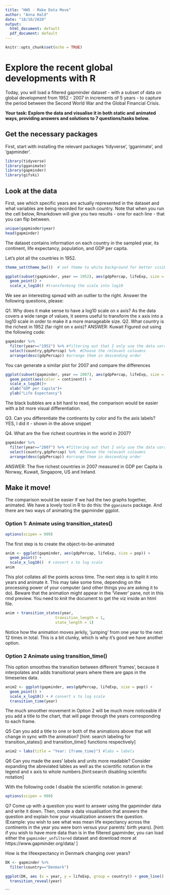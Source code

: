```yaml
---
title: "HW5 - Make Data Move"
author: "Anna Hald"
date: "18/10/2020"
output:
  html_document: default
  pdf_document: default
---
```


```r
knitr::opts_chunk$set(echo = TRUE)
```

#  Explore the recent global developments with R
Today, you will load a filtered gapminder dataset -  with a subset of data on global development from 1952 - 2007 in increments of 5 years - to capture the period between the Second World War and the Global Financial Crisis. 

**Your task: Explore the data and visualise it in both static and animated ways, providing answers and solutions to 7 questions/tasks below.**

## Get the necessary packages
First, start with installing the relevant packages 'tidyverse', 'gganimate', and 'gapminder'.

```r
library(tidyverse)
library(gganimate)
library(gapminder)
library(gifski)
```

## Look at the data
First, see which specific years are actually represented in the dataset and what variables are being recorded for each country. Note that when you run the cell below, Rmarkdown will give you two results - one for each line - that you can flip between.
```r
unique(gapminder$year)
head(gapminder)
```
The dataset contains information on each country in the sampled year, its continent, life expectancy, population, and GDP per capita.

Let's plot all the countries in 1952.
```r
theme_set(theme_bw())  # set theme to white background for better visibility

ggplot(subset(gapminder, year == 1952), aes(gdpPercap, lifeExp, size = pop)) +
  geom_point() +
  scale_x_log10() #transforming the scale into log10

```
We see an interesting spread with an outlier to the right. Answer the following questions, please:

Q1. Why does it make sense to have a log10 scale on x axis?
    As the data covers a wide range of values, it seems useful to transform the x axis into a log10 scale in        order to make it a more manageable size.
Q2. What country is the richest in 1952 (far right on x axis)?
  ANSWER: Kuwait
  Figured out using the following code:
```r
gapminder %>% 
  filter(year=="1952") %>% #filtering out that I only use the data corresponding to year 1952
  select(country,gdpPercap) %>%  #Choose the relevant coloumns
  arrange(desc(gdpPercap)) #arrange them in descending order
```


You can generate a similar plot for 2007 and compare the differences
```r
ggplot(subset(gapminder, year == 2007), aes(gdpPercap, lifeExp, size = pop)) +
  geom_point(aes(color = continent)) +
  scale_x_log10()+
  xlab("GDP per Capita")+
  ylab("Life Expectancy")
```
The black bubbles are a bit hard to read, the comparison would be easier with a bit more visual differentiation.

Q3. Can you differentiate the continents by color and fix the axis labels?
  YES, I did it - shown in the above snippet
  
Q4. What are the five richest countries in the world in 2007?

```r
gapminder %>% 
  filter(year=="2007") %>% #filtering out that I only use the data corresponding to year 2007
  select(country,gdpPercap) %>%  #Choose the relevant coloumns
  arrange(desc(gdpPercap)) #arrange them in descending order
```
ANSWER: The five richest countries in 2007 measured in GDP per Capita is Norway, Kuwait, Singapore, US and Ireland.


##  Make it move!

The comparison would be easier if we had the two graphs together, animated. We have a lovely tool in R to do this: the `gganimate` package. And there are two ways of animating the gapminder ggplot.

### Option 1: Animate using transition_states() 
```r
options(scipen = 999)
```

The first step is to create the object-to-be-animated
```r
anim <- ggplot(gapminder, aes(gdpPercap, lifeExp, size = pop)) +
  geom_point() +
  scale_x_log10()  # convert x to log scale
anim
```

This plot collates all the points across time. The next step is to split it into years and animate it. This may take some time, depending on the processing power of your computer (and other things you are asking it to do). Beware that the animation might appear in the 'Viewer' pane, not in this rmd preview. You need to knit the document to get the viz inside an html file.

```r
anim + transition_states(year, 
                      transition_length = 1,
                      state_length = 1)
```
Notice how the animation moves jerkily, 'jumping' from one year to the next 12 times in total. This is a bit clunky, which is why it's good we have another option. 


### Option 2 Animate using transition_time()
This option smoothes the transition between different 'frames', because it interpolates and adds transitional years where there are gaps in the timeseries data.

```r
anim2 <- ggplot(gapminder, aes(gdpPercap, lifeExp, size = pop)) +
  geom_point() +
  scale_x_log10() + # convert x to log scale
  transition_time(year)
```

The much smoother movement in Option 2 will be much more noticeable if you add a title to the chart, that will page through the years corresponding to each frame.


Q5 Can you add a title to one or both of the animations above that will change 
 in sync with the animation? [hint: search labeling for transition_states() and transition_time() functions respectively]

```r
anim2 + labs(title = "Year: {frame_time}") #labs = labels
```


Q6 Can you made the axes' labels and units more readable? Consider expanding the abreviated lables as well as the scientific notation in the legend and x axis to whole numbers.[hint:search disabling scientific notation]

With the following code I disable the scientific notation in general:

```r
options(scipen = 999)
```

Q7 Come up with a question you want to answer using the gapminder data and write it down. Then, create a data visualisation that answers the question and explain how your visualization answers the question. (Example: you wish to see what was mean life expectancy across the continents in the year you were born versus your parents' birth years). [hint: if you wish to have more data than is in the filtered gapminder, you can load either the `gapminder_unfiltered` dataset and download more at https://www.gapminder.org/data/ ]


How is the lifeexpectancy in Denmark changing over years?

```r
DK <- gapminder %>% 
  filter(country=="Denmark")
```

```r
ggplot(DK, aes (x = year, y = lifeExp, group = country)) + geom_line() +
  transition_reveal(year)
```
```



